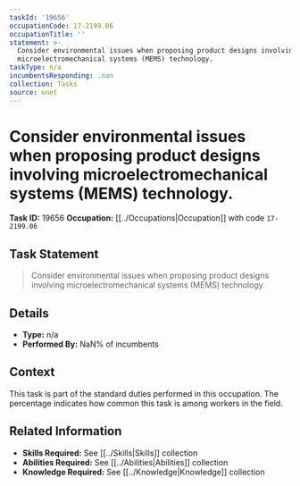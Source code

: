 ```yaml
---
taskId: '19656'
occupationCode: 17-2199.06
occupationTitle: ''
statement: >-
  Consider environmental issues when proposing product designs involving
  microelectromechanical systems (MEMS) technology.
taskType: n/a
incumbentsResponding: .nan
collection: Tasks
source: onet
---
```

# Consider environmental issues when proposing product designs involving microelectromechanical systems (MEMS) technology.

**Task ID:** 19656
**Occupation:** [[../Occupations|Occupation]] with code `17-2199.06`

## Task Statement

> Consider environmental issues when proposing product designs involving microelectromechanical systems (MEMS) technology.

## Details

- **Type:** n/a
- **Performed By:** NaN% of incumbents

## Context

This task is part of the standard duties performed in this occupation. The percentage indicates how common this task is among workers in the field.

## Related Information

- **Skills Required:** See [[../Skills|Skills]] collection
- **Abilities Required:** See [[../Abilities|Abilities]] collection
- **Knowledge Required:** See [[../Knowledge|Knowledge]] collection
